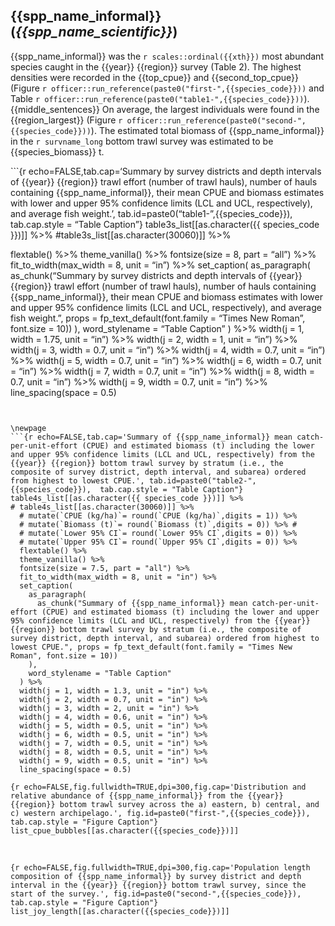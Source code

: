## {{spp_name_informal}} (*{{spp_name_scientific}}*)

{{spp_name_informal}} was the `r scales::ordinal({{xth}})` most abundant species caught in the {{year}} {{region}} survey (Table 2). The highest densities were recorded in the {{top_cpue}} and {{second_top_cpue}} (Figure `r officer::run_reference(paste0("first-",{{species_code}}))` and  Table `r officer::run_reference(paste0("table1-",{{species_code}}))`). {{middle_sentences}} On average, the largest individuals were found in the {{region_largest}} (Figure `r officer::run_reference(paste0("second-",{{species_code}}))`). The estimated total biomass of {{spp_name_informal}} in the `r survname_long` bottom trawl survey was estimated to be {{species_biomass}} t.

\newpage
```{r echo=FALSE,tab.cap='Summary by survey districts and depth intervals of {{year}} {{region}} trawl effort (number of trawl hauls), number of hauls containing {{spp_name_informal}}, their mean CPUE and biomass estimates with lower and upper 95% confidence limits (LCL and UCL, respectively), and average fish weight.', tab.id=paste0("table1-",{{species_code}}),  tab.cap.style = "Table Caption"}
table3s_list[[as.character({{ species_code }})]] %>%
  #table3s_list[[as.character(30060)]] %>%
  
  flextable() %>%
  theme_vanilla() %>%
  fontsize(size = 8, part = "all") %>%
  fit_to_width(max_width = 8, unit = "in") %>%
  set_caption(
    as_paragraph(
      as_chunk("Summary by survey districts and depth intervals of {{year}} {{region}} trawl effort (number of trawl hauls), number of hauls containing {{spp_name_informal}}, their mean CPUE and biomass estimates with lower and upper 95% confidence limits (LCL and UCL, respectively), and average fish weight.", props = fp_text_default(font.family = "Times New Roman", font.size = 10))
    ),
    word_stylename = "Table Caption"
  ) %>%
  width(j = 1, width = 1.75, unit = "in") %>%
  width(j = 2, width = 1, unit = "in") %>%
  width(j = 3, width = 0.7, unit = "in") %>%
  width(j = 4, width = 0.7, unit = "in") %>%
  width(j = 5, width = 0.7, unit = "in") %>%
  width(j = 6, width = 0.7, unit = "in") %>%
  width(j = 7, width = 0.7, unit = "in") %>%
  width(j = 8, width = 0.7, unit = "in") %>%
  width(j = 9, width = 0.7, unit = "in") %>%
  line_spacing(space = 0.5)
```


\newpage
```{r echo=FALSE,tab.cap='Summary of {{spp_name_informal}} mean catch-per-unit-effort (CPUE) and estimated biomass (t) including the lower and upper 95% confidence limits (LCL and UCL, respectively) from the {{year}} {{region}} bottom trawl survey by stratum (i.e., the composite of survey district, depth interval, and subarea) ordered from highest to lowest CPUE.', tab.id=paste0("table2-",{{species_code}}),  tab.cap.style = "Table Caption"}
table4s_list[[as.character({{ species_code }})]] %>%
# table4s_list[[as.character(30060)]] %>%
  # mutate(`CPUE (kg/ha)`= round(`CPUE (kg/ha)`,digits = 1)) %>%
  # mutate(`Biomass (t)`= round(`Biomass (t)`,digits = 0)) %>% #
  # mutate(`Lower 95% CI`= round(`Lower 95% CI`,digits = 0)) %>%
  # mutate(`Upper 95% CI`= round(`Upper 95% CI`,digits = 0)) %>%
  flextable() %>%
  theme_vanilla() %>%
  fontsize(size = 7.5, part = "all") %>%
  fit_to_width(max_width = 8, unit = "in") %>%
  set_caption(
    as_paragraph(
      as_chunk("Summary of {{spp_name_informal}} mean catch-per-unit-effort (CPUE) and estimated biomass (t) including the lower and upper 95% confidence limits (LCL and UCL, respectively) from the {{year}} {{region}} bottom trawl survey by stratum (i.e., the composite of survey district, depth interval, and subarea) ordered from highest to lowest CPUE.", props = fp_text_default(font.family = "Times New Roman", font.size = 10))
    ),
    word_stylename = "Table Caption"
  ) %>%
  width(j = 1, width = 1.3, unit = "in") %>%
  width(j = 2, width = 0.7, unit = "in") %>%
  width(j = 3, width = 2, unit = "in") %>%
  width(j = 4, width = 0.6, unit = "in") %>%
  width(j = 5, width = 0.5, unit = "in") %>%
  width(j = 6, width = 0.5, unit = "in") %>%
  width(j = 7, width = 0.5, unit = "in") %>%
  width(j = 8, width = 0.5, unit = "in") %>%
  width(j = 9, width = 0.5, unit = "in") %>%
  line_spacing(space = 0.5)
```


\newpage
```{r echo=FALSE,fig.fullwidth=TRUE,dpi=300,fig.cap='Distribution and relative abundance of {{spp_name_informal}} from the {{year}} {{region}} bottom trawl survey across the a) eastern, b) central, and c) western archipelago.', fig.id=paste0("first-",{{species_code}}),  tab.cap.style = "Figure Caption"}
list_cpue_bubbles[[as.character({{species_code}})]]
```

<br />

```{r echo=FALSE,fig.fullwidth=TRUE,dpi=300,fig.cap='Population length composition of {{spp_name_informal}} by survey district and depth interval in the {{year}} {{region}} bottom trawl survey, since the start of the survey.', fig.id=paste0("second-",{{species_code}}),  tab.cap.style = "Figure Caption"}
list_joy_length[[as.character({{species_code}})]]
```


